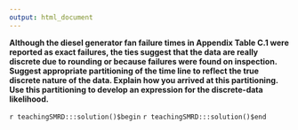 ```yaml
---
output: html_document
---
```


__Although the diesel generator fan failure times in Appendix Table C.1 were reported as exact failures, the ties suggest that the data are really discrete due to rounding or because failures were found on inspection. Suggest appropriate partitioning of the time line to reflect the true discrete nature of the data. Explain how you arrived at this partitioning.  Use this partitioning to develop an expression for the discrete-data likelihood.__

`r teachingSMRD:::solution()$begin`
`r teachingSMRD:::solution()$end`
